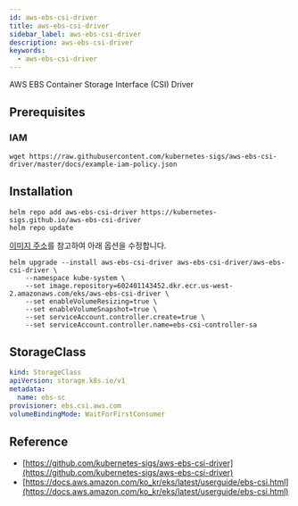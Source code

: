 ```yaml
---
id: aws-ebs-csi-driver
title: aws-ebs-csi-driver
sidebar_label: aws-ebs-csi-driver
description: aws-ebs-csi-driver
keywords:
  - aws-ebs-csi-driver
---
```


AWS EBS Container Storage Interface (CSI) Driver

## Prerequisites

### IAM

```shell
wget https://raw.githubusercontent.com/kubernetes-sigs/aws-ebs-csi-driver/master/docs/example-iam-policy.json
```

## Installation

```shell
helm repo add aws-ebs-csi-driver https://kubernetes-sigs.github.io/aws-ebs-csi-driver
helm repo update
```

[이미지 주소](https://docs.aws.amazon.com/ko_kr/eks/latest/userguide/add-ons-images.html)를 참고하여 아래 옵션을 수정합니다.

```shell
helm upgrade --install aws-ebs-csi-driver aws-ebs-csi-driver/aws-ebs-csi-driver \
    --namespace kube-system \
    --set image.repository=602401143452.dkr.ecr.us-west-2.amazonaws.com/eks/aws-ebs-csi-driver \
    --set enableVolumeResizing=true \
    --set enableVolumeSnapshot=true \
    --set serviceAccount.controller.create=true \
    --set serviceAccount.controller.name=ebs-csi-controller-sa
```

## StorageClass

```yaml title="ebs-sc.yaml"
kind: StorageClass
apiVersion: storage.k8s.io/v1
metadata:
  name: ebs-sc
provisioner: ebs.csi.aws.com
volumeBindingMode: WaitForFirstConsumer
```

## Reference

- [https://github.com/kubernetes-sigs/aws-ebs-csi-driver](https://github.com/kubernetes-sigs/aws-ebs-csi-driver)
- [https://docs.aws.amazon.com/ko_kr/eks/latest/userguide/ebs-csi.html](https://docs.aws.amazon.com/ko_kr/eks/latest/userguide/ebs-csi.html)
